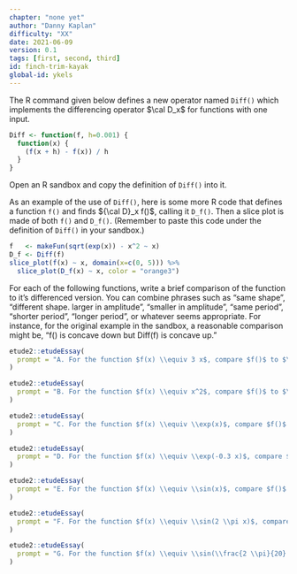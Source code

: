 ```yaml
---
chapter: "none yet"
author: "Danny Kaplan"
difficulty: "XX"
date: 2021-06-09 
version: 0.1
tags: [first, second, third]
id: finch-trim-kayak
global-id: ykels
---
```



::: {.scaffolding}
The R command given below defines a new operator named `Diff()` which implements the differencing operator $\cal D_x$ for functions with one input.
```r
Diff <- function(f, h=0.001) {
  function(x) {
    (f(x + h) - f(x)) / h
  }
}
```
Open an R sandbox and copy the definition of `Diff()` into it. 

As an example of the use of `Diff()`, here is some more R code that defines a function `f()` and finds ${\cal D}_x f()$, calling it `D_f()`. Then a slice plot is made of both `f()` and `D_f()`. (Remember to paste this code under the definition of `Diff()` in your sandbox.)

```r
f   <- makeFun(sqrt(exp(x)) - x^2 ~ x)
D_f <- Diff(f)
slice_plot(f(x) ~ x, domain(x=c(0, 5))) %>%
  slice_plot(D_f(x) ~ x, color = "orange3")
```
:::

For each of the following functions, write a brief comparison of the function to it's differenced version. You can combine phrases such as "same shape", "different shape. larger in amplitude", "smaller in amplitude", "same period", "shorter period", "longer period", or whatever seems appropriate. For instance, for the original example in the sandbox, a reasonable comparison might be, "f() is concave down but Diff(f) is concave up."


```r
etude2::etudeEssay(
  prompt = "A. For the function $f(x) \\equiv 3 x$, compare $f()$ to $\\cal D_x f$."
)
```

```r
etude2::etudeEssay(
  prompt = "B. For the function $f(x) \\equiv x^2$, compare $f()$ to $\\cal D_x f$."
)
```

```r
etude2::etudeEssay(
  prompt = "C. For the function $f(x) \\equiv \\exp(x)$, compare $f()$ to $\\cal D_x f$."
)
```

```r
etude2::etudeEssay(
  prompt = "D. For the function $f(x) \\equiv \\exp(-0.3 x)$, compare $f()$ to $\\cal D_x f$."
)
```

```r
etude2::etudeEssay(
  prompt = "E. For the function $f(x) \\equiv \\sin(x)$, compare $f()$ to $\\cal D_x f$."
)
```

```r
etude2::etudeEssay(
  prompt = "F. For the function $f(x) \\equiv \\sin(2 \\pi x)$, compare $f()$ to $\\cal D_x f$)."
)
```

```r
etude2::etudeEssay(
  prompt = "G. For the function $f(x) \\equiv \\sin(\\frac{2 \\pi}{20} x)$, compare $f()$ to $\\cal D_x f$)."
)
```


